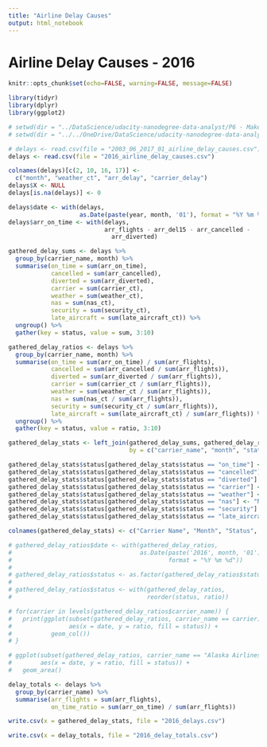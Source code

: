 ```yaml
---
title: "Airline Delay Causes"
output: html_notebook
---
```


# Airline Delay Causes - 2016

```r
knitr::opts_chunk$set(echo=FALSE, warning=FALSE, message=FALSE)
```

```r
library(tidyr)
library(dplyr)
library(ggplot2)
```

```r
# setwd(dir = "../DataScience/udacity-nanodegree-data-analyst/P6 - Make Effective Data Visualization/final-project/data/")
# setwd(dir = "../../OneDrive/DataScience/udacity-nanodegree-data-analyst/P6 - Make Effective Data Visualization/final-project/data/")
```

```r
# delays <- read.csv(file = "2003_06_2017_01_airline_delay_causes.csv")
delays <- read.csv(file = "2016_airline_delay_causes.csv")

colnames(delays)[c(2, 10, 16, 17)] <- 
  c("month", "weather_ct", "arr_delay", "carrier_delay")
delays$X <- NULL
delays[is.na(delays)] <- 0

delays$date <- with(delays, 
                    as.Date(paste(year, month, '01'), format = "%Y %m %d"))
delays$arr_on_time <- with(delays, 
                           arr_flights - arr_del15 - arr_cancelled - 
                             arr_diverted)
```

```r
gathered_delay_sums <- delays %>% 
  group_by(carrier_name, month) %>% 
  summarise(on_time = sum(arr_on_time),
            cancelled = sum(arr_cancelled),
            diverted = sum(arr_diverted),
            carrier = sum(carrier_ct),
            weather = sum(weather_ct),
            nas = sum(nas_ct),
            security = sum(security_ct),
            late_aircraft = sum(late_aircraft_ct)) %>% 
  ungroup() %>% 
  gather(key = status, value = sum, 3:10)
```

```r
gathered_delay_ratios <- delays %>%
  group_by(carrier_name, month) %>% 
  summarise(on_time = sum(arr_on_time) / sum(arr_flights),
            cancelled = sum(arr_cancelled / sum(arr_flights)),
            diverted = sum(arr_diverted / sum(arr_flights)),
            carrier = sum(carrier_ct / sum(arr_flights)),
            weather = sum(weather_ct / sum(arr_flights)),
            nas = sum(nas_ct / sum(arr_flights)),
            security = sum(security_ct / sum(arr_flights)),
            late_aircraft = sum(late_aircraft_ct) / sum(arr_flights)) %>% 
  ungroup() %>% 
  gather(key = status, value = ratio, 3:10)
```

```r
gathered_delay_stats <- left_join(gathered_delay_sums, gathered_delay_ratios, 
                                  by = c("carrier_name", "month", "status"))

gathered_delay_stats$status[gathered_delay_stats$status == "on_time"] <- "On Time"
gathered_delay_stats$status[gathered_delay_stats$status == "cancelled"] <- "Cancelled"
gathered_delay_stats$status[gathered_delay_stats$status == "diverted"] <- "Diverted"
gathered_delay_stats$status[gathered_delay_stats$status == "carrier"] <- "Carrier"
gathered_delay_stats$status[gathered_delay_stats$status == "weather"] <- "Weather"
gathered_delay_stats$status[gathered_delay_stats$status == "nas"] <- "NAS"
gathered_delay_stats$status[gathered_delay_stats$status == "security"] <- "Security"
gathered_delay_stats$status[gathered_delay_stats$status == "late_aircraft"] <- "Late Aircraft"

colnames(gathered_delay_stats) <- c("Carrier Name", "Month", "Status", "Flights", "Flights Ratio")
```

```r
# gathered_delay_ratios$date <- with(gathered_delay_ratios,
#                                    as.Date(paste('2016', month, '01'),
#                                            format = "%Y %m %d"))
# 
# gathered_delay_ratios$status <- as.factor(gathered_delay_ratios$status)
# 
# gathered_delay_ratios$status <- with(gathered_delay_ratios, 
#                                      reorder(status, ratio))
```

```r
# for(carrier in levels(gathered_delay_ratios$carrier_name)) {
#   print(ggplot(subset(gathered_delay_ratios, carrier_name == carrier),
#                aes(x = date, y = ratio, fill = status)) +
#           geom_col())
# }
```

```r
# ggplot(subset(gathered_delay_ratios, carrier_name == "Alaska Airlines Inc."),
#        aes(x = date, y = ratio, fill = status)) +
#   geom_area()
```

```r
delay_totals <- delays %>% 
  group_by(carrier_name) %>% 
  summarise(arr_flights = sum(arr_flights),
            on_time_ratio = sum(arr_on_time) / sum(arr_flights))
```

```r
write.csv(x = gathered_delay_stats, file = "2016_delays.csv")

write.csv(x = delay_totals, file = "2016_delay_totals.csv")
```



